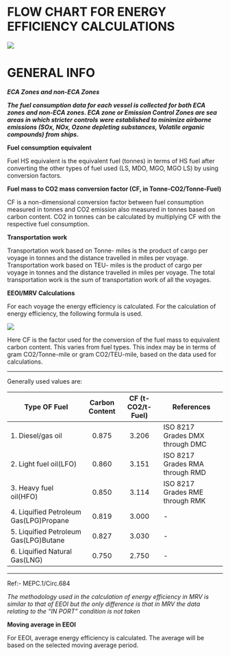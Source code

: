 # FLOW CHART FOR ENERGY EFFICIENCY CALCULATIONS


![](Flowchart.PNG)




# GENERAL INFO

__*ECA Zones and non-ECA Zones*__ 

***The fuel consumption data for each vessel is collected for both ECA zones and non-ECA zones. ECA zone or Emission Control Zones are sea areas in which stricter controls*** ***were established to minimize airborne emissions (SOx, NOx, Ozone depleting substances, Volatile organic compounds) from ships.***

**Fuel consumption equivalent**

Fuel HS equivalent is the equivalent fuel (tonnes) in terms of HS fuel after converting the other types of fuel used (LS, MDO, MGO, MGO LS) by using conversion factors.

**Fuel mass to CO2 mass conversion factor (CF, in Tonne-CO2/Tonne-Fuel)**

CF is a non-dimensional conversion factor between fuel consumption measured in tonnes and CO2 emission also measured in tonnes based on carbon content.
CO2 in tonnes can be calculated by multiplying CF with the respective fuel consumption.

**Transportation** **work**

Transportation work based on Tonne- miles is the product of cargo per voyage in tonnes and the distance travelled in miles per voyage.
Transportation work based on TEU- miles is the product of cargo per voyage in tonnes and the distance travelled in miles per voyage.
The total transportation work is the sum of transportation work of all the voyages.
 
**EEOI/MRV Calculations** 

For each voyage the energy efficiency is calculated. For the calculation of energy efficiency, the following formula is used.



![](EEEqn.png)

Here CF is the factor used for the conversion of the fuel mass to equivalent carbon content. This varies from fuel types.
This index may be in terms of gram CO2/Tonne-mile or gram CO2/TEU-mile, based on the data used for calculations.

---

Generally used values are:

|Type OF Fuel                          | Carbon Content |  CF (t-CO2/t-Fuel) | References                    |
|--------------------------------------|:--------------:|:------------------:|-------------------------------|
|1. Diesel/gas oil                     | 0.875          |3.206               |ISO 8217 Grades DMX through DMC|
|2. Light fuel oil(LFO)                | 0.860          |3.151               |ISO 8217 Grades RMA through RMD|
|3. Heavy fuel oil(HFO)                | 0.850          |3.114               |ISO 8217 Grades RME through RMK|
|4. Liquified Petroleum Gas(LPG)Propane| 0.819          |3.000               |-                              |
|5. Liquified Petroleum Gas(LPG)Butane | 0.827          |3.030               |-                              |
|6. Liquified Natural Gas(LNG)         | 0.750          |2.750               |-                              |

---

Ref:- MEPC.1/Circ.684

*The methodology used in the calculation of energy efficiency in MRV is similar to that of EEOI but the only difference is that in MRV the data relating to the "IN PORT" condition is not taken*

**Moving average in EEOI**

For EEOI, average energy efficiency is calculated. The average will be based on the selected moving average period.


